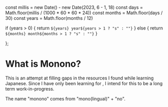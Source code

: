   const millis = new Date() - new Date(2023, 6 - 1, 18)
  const days = Math.floor(millis / (1000 * 60 * 60 * 24))
  const months = Math.floor(days / 30)
  const years = Math.floor(months / 12)

  if (years > 0) {
    return `${years} year${years > 1 ? "s" : ""}`
  } else {
    return `${months} month${months > 1 ? "s" : ""}`
  }

};

<Content>

# What is Monono?

This is an attempt at filling gaps in the resources I found while learning Japanese. Since I have only been learning for <TimeElapsed/>, I intend for this to be a long term work-in-progress.

The name "monono" comes from "mono(lingual)" + "no".

</Content>

<TableOfContents />
